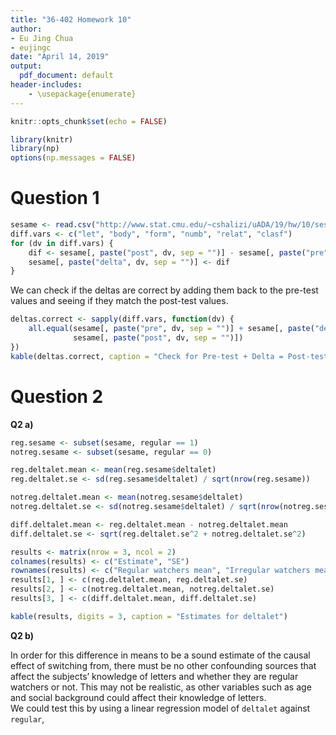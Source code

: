 ```yaml
---
title: "36-402 Homework 10"
author:
- Eu Jing Chua
- eujingc
date: "April 14, 2019"
output:
  pdf_document: default
header-includes:
    - \usepackage{enumerate}
---
```


```r
knitr::opts_chunk$set(echo = FALSE)
```

\newcommand{\est}[1]{\hat{#1}}
\newcommand{\betah}[1]{\est{\beta_{#1}}}
\newcommand{\avg}[1]{\overline{#1}}
\newcommand{\E}[1]{\mathbb{E} \left[ #1 \right]}
\newcommand{\Var}[1]{\text{Var} \left[ #1 \right]}
\newcommand{\Cov}[1]{\text{Cov} \left[ #1 \right]}
\newcommand{\X}{\mathbb{X}}
\newcommand{\sumTo}[1]{\sum^{#1}_{i=1}}
\newcommand{\sumjTo}[1]{\sum^{#1}_{j=1}}
\newcommand{\matr}[1]{\mathbf{#1}}

```r
library(knitr)
library(np)
options(np.messages = FALSE)
```

# Question 1

```r
sesame <- read.csv("http://www.stat.cmu.edu/~cshalizi/uADA/19/hw/10/sesame.csv")
diff.vars <- c("let", "body", "form", "numb", "relat", "clasf")
for (dv in diff.vars) {
    dif <- sesame[, paste("post", dv, sep = "")] - sesame[, paste("pre", dv, sep = "")]
    sesame[, paste("delta", dv, sep = "")] <- dif
}
```

We can check if the deltas are correct by adding them back to the pre-test values and seeing if they match the post-test values.

```r
deltas.correct <- sapply(diff.vars, function(dv) {
    all.equal(sesame[, paste("pre", dv, sep = "")] + sesame[, paste("delta", dv, sep = "")],
              sesame[, paste("post", dv, sep = "")])
})
kable(deltas.correct, caption = "Check for Pre-test + Delta = Post-test")
```

# Question 2

**Q2 a)**

```r
reg.sesame <- subset(sesame, regular == 1)
notreg.sesame <- subset(sesame, regular == 0)

reg.deltalet.mean <- mean(reg.sesame$deltalet)
reg.deltalet.se <- sd(reg.sesame$deltalet) / sqrt(nrow(reg.sesame))

notreg.deltalet.mean <- mean(notreg.sesame$deltalet)
notreg.deltalet.se <- sd(notreg.sesame$deltalet) / sqrt(nrow(notreg.sesame))

diff.deltalet.mean <- reg.deltalet.mean - notreg.deltalet.mean
diff.deltalet.se <- sqrt(reg.deltalet.se^2 + notreg.deltalet.se^2)

results <- matrix(nrow = 3, ncol = 2)
colnames(results) <- c("Estimate", "SE")
rownames(results) <- c("Regular watchers mean", "Irregular watchers mean", "Difference in means")
results[1, ] <- c(reg.deltalet.mean, reg.deltalet.se)
results[2, ] <- c(notreg.deltalet.mean, notreg.deltalet.se)
results[3, ] <- c(diff.deltalet.mean, diff.deltalet.se)

kable(results, digits = 3, caption = "Estimates for deltalet")
```

**Q2 b)**

In order for this difference in means to be a sound estimate of the causal effect of switching from, there must be no other confounding sources that affect the subjects' knowledge of letters and whether they are regular watchers or not. This may not be realistic, as other variables such as age and social background could affect their knowledge of letters.  
We could test this by using a linear regression model of `deltalet` against `regular`,
